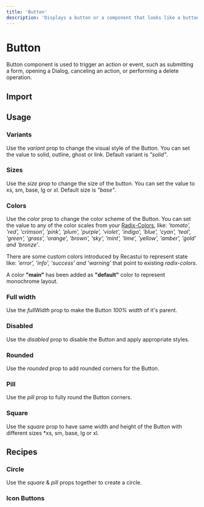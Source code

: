 ```yaml
---
title: 'Button'
description: 'Displays a button or a component that looks like a button.'
---
```


# Button

Button component is used to trigger an action or event, such as submitting a form, opening a Dialog, canceling an action, or performing a delete operation.

## Import
<CodeBlock code={buttonSnippets.import} client:visible/>

## Usage
<Playground code={buttonSnippets.usage} client:visible/>

### Variants
Use the *variant* prop to change the visual style of the Button. You can set the value to solid, outline, ghost or link. Default variant is *"solid"*.
<Playground code={buttonSnippets.variants} client:visible/>

### Sizes
Use the *size* prop to change the size of the button. You can set the value to xs, sm, base, lg or xl. Default size is *"base"*.
<Playground code={buttonSnippets.sizes} client:visible/>

### Colors
Use the *color* prop to change the color scheme of the Button. You can set the value to any of the color scales from your [Radix-Colors](https://www.radix-ui.com/docs/colors/palette-composition/the-scales), like:
	*'tomato', 'red', 'crimson', 'pink', 'plum', 'purple', 'violet', 'indigo', 'blue', 'cyan', 'teal', 'green', 'grass', 'orange', 'brown', 'sky', 'mint', 'lime', 'yellow', 'amber', 'gold' and 'bronze'*.

There are some custom colors introduced by Recastui to represent state like: *'error', 'info', 'success' and 'warning'* that point to existing *radix-colors*.

A color **"main"** has been added as **"default"** color to represent monochrome layout.
<Playground code={buttonSnippets.colors} client:visible/>

### Full width
Use the *fullWidth* prop to make the Button *100% width* of it's parent.
<Playground code={buttonSnippets.fullWidth} client:visible/>

### Disabled
Use the *disabled* prop to disable the Button and apply appropriate styles.
<Playground code={buttonSnippets.disabled} client:visible/>

### Rounded
Use the *rounded* prop to add rounded corners for the Button.
<Playground code={buttonSnippets.rounded} client:visible/>

### Pill
Use the *pill* prop to fully round the Button corners.
<Playground code={buttonSnippets.pill} client:visible/>

### Square
Use the *square* prop to have same width and height of the Button with different sizes *xs, sm, base, lg or xl.
<Playground code={buttonSnippets.square} client:visible/>

## Recipes

### Circle
Use the *square* & *pill* props together to create a circle.
<Playground code={buttonSnippets.circle} client:visible/>

### Icon Buttons
<Playground code={buttonSnippets.iconButton} client:visible/>
